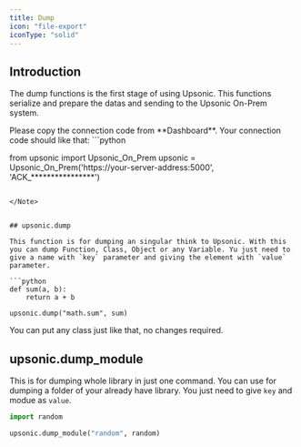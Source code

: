 ```yaml
---
title: Dump
icon: "file-export"
iconType: "solid"
---
```


## Introduction
The dump functions is the first stage of using Upsonic. This functions serialize and prepare the datas and sending to the Upsonic On-Prem system.

<Note>
Please copy the connection code from **Dashboard**. Your connection code should like that:
```python

from upsonic import Upsonic_On_Prem
upsonic = Upsonic_On_Prem('https://your-server-address:5000', 'ACK_****************')
                
```

</Note>


## upsonic.dump

This function is for dumping an singular think to Upsonic. With this you can dump Function, Class, Object or any Variable. Yu just need to give a name with `key` parameter and giving the element with `value` parameter.

```python
def sum(a, b):
    return a + b

upsonic.dump("math.sum", sum)
```
<Info>You can put any class just like that, no changes required.</Info>



## upsonic.dump_module

This is for dumping whole library in just one command. You can use for dumping a folder of your already have library. You just need to give `key` and modue as `value`.

```python
import random

upsonic.dump_module("random", random)
```